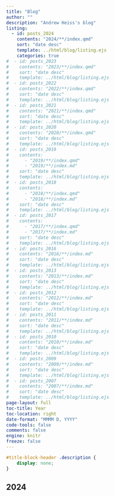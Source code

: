 ```yaml
---
title: "Blog"
author: ""
description: "Andrew Heiss's blog"
listing:
  - id: posts_2024
    contents: "2024/**/index.qmd"
    sort: "date desc"
    template: ../html/blog/listing.ejs
    categories: true
#  - id: posts_2023
#    contents: "2023/**/index.qmd"
#    sort: "date desc"
#    template: ../html/blog/listing.ejs
#  - id: posts_2022
#    contents: "2022/**/index.qmd"
#    sort: "date desc"
#    template: ../html/blog/listing.ejs
#  - id: posts_2021
#    contents: "2021/**/index.qmd"
#    sort: "date desc"
#    template: ../html/blog/listing.ejs
#  - id: posts_2020
#    contents: "2020/**/index.qmd"
#    sort: "date desc"
#    template: ../html/blog/listing.ejs
#  - id: posts_2019
#    contents: 
#      - "2019/**/index.qmd"
#      - "2019/**/index.md"
#    sort: "date desc"
#    template: ../html/blog/listing.ejs
#  - id: posts_2018
#    contents: 
#      - "2018/**/index.qmd"
#      - "2018/**/index.md"
#    sort: "date desc"
#    template: ../html/blog/listing.ejs
#  - id: posts_2017
#    contents: 
#      - "2017/**/index.qmd"
#      - "2017/**/index.md"
#    sort: "date desc"
#    template: ../html/blog/listing.ejs
#  - id: posts_2016
#    contents: "2016/**/index.md"
#    sort: "date desc"
#    template: ../html/blog/listing.ejs
#  - id: posts_2013
#    contents: "2013/**/index.md"
#    sort: "date desc"
#    template: ../html/blog/listing.ejs
#  - id: posts_2012
#    contents: "2012/**/index.md"
#    sort: "date desc"
#    template: ../html/blog/listing.ejs
#  - id: posts_2011
#    contents: "2011/**/index.md"
#    sort: "date desc"
#    template: ../html/blog/listing.ejs
#  - id: posts_2010
#    contents: "2010/**/index.md"
#    sort: "date desc"
#    template: ../html/blog/listing.ejs
#  - id: posts_2009
#    contents: "2009/**/index.md"
#    sort: "date desc"
#    template: ../html/blog/listing.ejs
#  - id: posts_2007
#    contents: "2007/**/index.md"
#    sort: "date desc"
#    template: ../html/blog/listing.ejs
page-layout: full
toc-title: Year
toc-location: right
date-format: "MMMM D, YYYY"
code-tools: false
comments: false
engine: knitr
freeze: false
---
```


```css
#title-block-header .description {
    display: none;
}
```

## 2024

:::{#posts_2024}
:::


<!--
## 2023

:::{#posts_2023}
:::

## 2022

:::{#posts_2022}
:::


## 2021

:::{#posts_2021}
:::

## 2020

:::{#posts_2020}
:::

## 2019

:::{#posts_2019}
:::

## 2018

:::{#posts_2018}
:::

## 2017

:::{#posts_2017}
:::

## 2016

:::{#posts_2016}
:::

## 2013

:::{#posts_2013}
:::

## 2012

:::{#posts_2012}
:::

## 2011

:::{#posts_2011}
:::

## 2010

:::{#posts_2010}
:::

## 2009

:::{#posts_2009}
:::

## 2007

:::{#posts_2007}
:::

-->